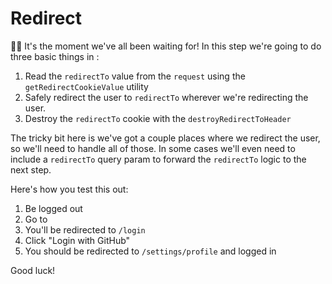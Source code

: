 # Redirect

<EpicVideo url="https://www.epicweb.dev/workshops/authentication-strategies-and-implementation/redirect-cookie/redirect-based-on-value-from-cookies" />

👨‍💼 It's the moment we've all been waiting for! In this step we're going to do
three basic things
in <InlineFile file="app/routes/_auth+/auth.$provider.callback.ts" />:

1. Read the `redirectTo` value from the `request` using the
   `getRedirectCookieValue` utility
1. Safely redirect the user to `redirectTo` wherever we're redirecting the user.
1. Destroy the `redirectTo` cookie with the `destroyRedirectToHeader`

The tricky bit here is we've got a couple places where we redirect the user, so
we'll need to handle all of those. In some cases we'll even need to include a
`redirectTo` query param to forward the `redirectTo` logic to the next step.

Here's how you test this out:

1. Be logged out
1. Go to <LinkToApp to="/settings/profile" />
1. You'll be redirected to `/login`
1. Click "Login with GitHub"
1. You should be redirected to `/settings/profile` and logged in

Good luck!

